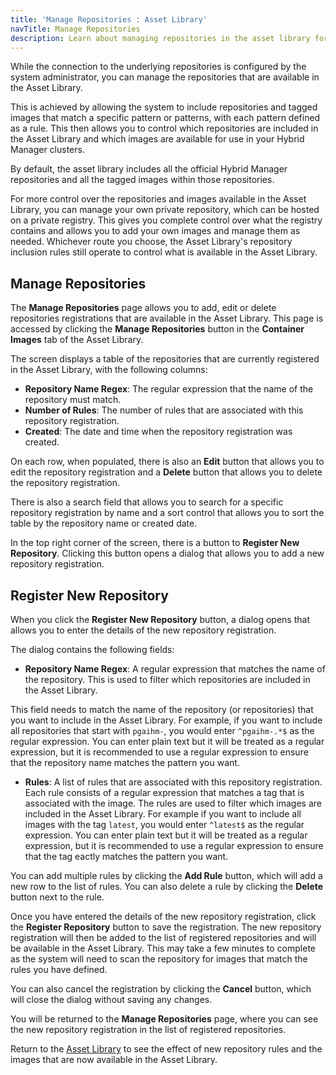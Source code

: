 ```yaml
---
title: 'Manage Repositories : Asset Library'
navTitle: Manage Repositories
description: Learn about managing repositories in the asset library for PG AI Hybrid Manager clusters.
---
```


While the connection to the underlying repositories is configured by the system administrator, you can manage the repositories that are available in the Asset Library.

This is achieved by allowing the system to include repositories and tagged images that match a specific pattern or patterns, with each pattern defined as a rule. This then allows you to control which repositories are included in the Asset Library and which images are available for use in your Hybrid Manager clusters.

By default, the asset library includes all the official Hybrid Manager repositories and all the tagged images within those repositories.

For more control over the repositories and images available in the Asset Library, you can manage your own private repository, which can be hosted on a private registry. This gives you complete control over what the registry contains and allows you to add your own images and manage them as needed. Whichever route you choose, the Asset Library's repository inclusion rules still operate to control what is available in the Asset Library.

## Manage Repositories

The **Manage Repositories** page allows you to add, edit or delete repositories registrations that are available in the Asset Library. This page is accessed by clicking the **Manage Repositories** button in the **Container Images** tab of the Asset Library.

The screen displays a table of the repositories that are currently registered in the Asset Library, with the following columns:

-   **Repository Name Regex**: The regular expression that the name of the repository must match.
-   **Number of Rules**: The number of rules that are associated with this repository registration.
-   **Created**: The date and time when the repository registration was created.

On each row, when populated, there is also an **Edit** button that allows you to edit the repository registration and a **Delete** button that allows you to delete the repository registration.

There is also a search field that allows you to search for a specific repository registration by name and a sort control that allows you to sort the table by the repository name or created date.

In the top right corner of the screen, there is a button to **Register New Repository**. Clicking this button opens a dialog that allows you to add a new repository registration.

## Register New Repository

When you click the **Register New Repository** button, a dialog opens that allows you to enter the details of the new repository registration.

The dialog contains the following fields:

-   **Repository Name Regex**: A regular expression that matches the name of the repository. This is used to filter which repositories are included in the Asset Library.

This field needs to match the name of the repository (or repositories) that you want to include in the Asset Library. For example, if you want to include all repositories that start with `pgaihm-`, you would enter `^pgaihm-.*$` as the regular expression. You can enter plain text but it will be treated as a regular expression, but it is recommended to use a regular expression to ensure that the repository name matches the pattern you want.

-   **Rules**: A list of rules that are associated with this repository registration. Each rule consists of a regular expression that matches a tag that is associated with the image. The rules are used to filter which images are included in the Asset Library. For example if you want to include all images with the tag `latest`, you would enter `^latest$` as the regular expression. You can enter plain text but it will be treated as a regular expression, but it is recommended to use a regular expression to ensure that the tag eactly matches the pattern you want.

You can add multiple rules by clicking the **Add Rule** button, which will add a new row to the list of rules. You can also delete a rule by clicking the **Delete** button next to the rule.

Once you have entered the details of the new repository registration, click the **Register Repository** button to save the registration. The new repository registration will then be added to the list of registered repositories and will be available in the Asset Library. This may take a few minutes to complete as the system will need to scan the repository for images that match the rules you have defined.

You can also cancel the registration by clicking the **Cancel** button, which will close the dialog without saving any changes.

You will be returned to the **Manage Repositories** page, where you can see the new repository registration in the list of registered repositories.

Return to the [Asset Library](asset-library.mdx) to see the effect of new repository rules and the images that are now available in the Asset Library.
